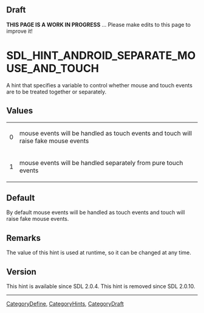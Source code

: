 == Draft ==

'''THIS PAGE IS A WORK IN PROGRESS''' ... Please make edits to this page to improve it!



<!-- #*^*^*^*^*See https://wiki.libsdl.org/SGEnumerations for details on editing this page*^*^*^*^* -->


= SDL_HINT_ANDROID_SEPARATE_MOUSE_AND_TOUCH =
A hint that specifies a variable to control whether mouse and touch events are to be treated together or separately.




== Values ==
{|
|0
|mouse events will be handled as touch events and touch will raise fake mouse events
|-
|1
|mouse events will be handled separately from pure touch events
|}


== Default ==
By default mouse events will be handled as touch events and touch will raise fake mouse events.


== Remarks ==
The value of this hint is used at runtime, so it can be changed at any time.


== Version ==
This hint is available since SDL 2.0.4.
This hint is removed since SDL 2.0.10.
----
[[CategoryDefine]], [[CategoryHints]], [[CategoryDraft]]
<!-- #See the Style Guide for instructions on editing the footer. -->
